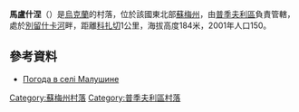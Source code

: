 {{coord|51|29|16|N|34|13|40|E|scale:100000|display=title}}

'''馬盧什涅'''（{{lang-uk|Малушине}}）是[[烏克蘭|烏克蘭]]的村落，位於該國東北部[[蘇梅州|蘇梅州]]，由[[普季夫利區|普季夫利區]]負責管轄，處於[[別留什卡河|別留什卡河]]畔，距離[[科扎切_(普季夫利區)|科扎切]]1公里，海拔高度184米，2001年人口150。

==參考資料==
* [http://weather.in.ua/ua/symskaja/14884 Погода в селі Малушине] {{Wayback|url=http://weather.in.ua/ua/symskaja/14884 |date=20111220001615 }}

{{DEFAULTSORT:Малушине}}
[[Category:蘇梅州村落|Category:蘇梅州村落]]
[[Category:普季夫利區村落|Category:普季夫利區村落]]


{{Sumy-geo-stub}}